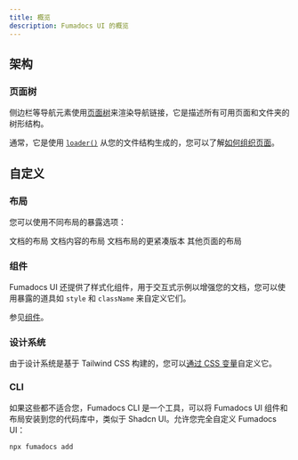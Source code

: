 ```yaml
---
title: 概览
description: Fumadocs UI 的概览
---
```


## 架构

### 页面树

侧边栏等导航元素使用[页面树](/docs/headless/page-tree)来渲染导航链接，它是描述所有可用页面和文件夹的树形结构。

通常，它是使用 [`loader()`](/docs/headless/source-api) 从您的文件结构生成的，您可以了解[如何组织页面](/docs/page-conventions)。

## 自定义

### 布局

您可以使用不同布局的暴露选项：

<Cards>
  <Card title="文档布局" href="/docs/layouts/docs">
    文档的布局
  </Card>
  <Card title="文档页面" href="/docs/layouts/page">
    文档内容的布局
  </Card>
  <Card title="笔记本布局" href="/docs/layouts/notebook">
    文档布局的更紧凑版本
  </Card>
  <Card title="主页布局" href="/docs/layouts/home-layout">
    其他页面的布局
  </Card>
</Cards>

### 组件

Fumadocs UI 还提供了样式化组件，用于交互式示例以增强您的文档，您可以使用暴露的道具如 `style` 和 `className` 来自定义它们。

参见[组件](/docs/components)。

### 设计系统

由于设计系统是基于 Tailwind CSS 构建的，您可以[通过 CSS 变量](/docs/theme#colors)自定义它。

### CLI

如果这些都不适合您，Fumadocs CLI 是一个工具，可以将 Fumadocs UI 组件和布局安装到您的代码库中，类似于 Shadcn UI。允许您完全自定义 Fumadocs UI：

```package-install
npx fumadocs add
``` 